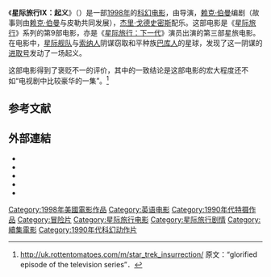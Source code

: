 {{expand|time=2016-09-03T10:38:44+00:00}}
{{noteTA
|G1=StarTrek
}}
{{Pathnav|星际迷航|星际旅行电影列表}}
{{Infobox Film
| name           = 星际旅行：起义
| original_name  = {{lang|en|''Star Trek: Insurrection''}}
| image          = StarTrek Insurrection.jpg 
| caption        = 電影海报
| writer         = '''故事：'''<br />[[赖克·伯曼|赖克·伯曼]]<br />[[迈克尔·皮勒|迈克尔·皮勒]] <br />'''剧本：'''<br />迈克尔·皮勒<br />'''角色：'''<br>[[吉恩·罗登伯里|吉恩·罗登伯里]]
| starring       = ''[[#角色|见下]]''
| director       = {{link-en|乔纳森·弗兰克斯|Jonathan Frakes}} 
| producer       = [[赖克·伯曼|赖克·伯曼]]
| distributor    = [[派拉蒙电影公司|派拉蒙电影公司]] 
| released       = 1998年12月11日 
| runtime        = 103分钟
| music          = [[杰里·戈德史密斯|杰里·戈德史密斯]] 
| cinematography = [[Matthew_F._Leonetti|Matthew F. Leonetti]] 
| editing        = {{link-en|彼得·E·伯杰|Peter E. Berger}} 
| country        = {{美国}}
| language       = 英语
| budget         = $5800萬美元
| gross          = $1.12億美元
| preceded_by    = 《[[星际旅行VIII：第一类接触|星际旅行VIII：第一类接触]]》
| followed_by    = 《[[星际旅行X：复仇女神|星际旅行X：复仇女神]]》
}}

《'''星际旅行IX：起义'''》（{{lang-en|''Star Trek: Insurrection''}}）是一部[[1998年电影|1998年]]的[[科幻电影|科幻电影]]，由{{link-en|乔纳森·弗兰克斯|Jonathan Frakes}}导演，[[赖克·伯曼|赖克·伯曼]]编剧（故事则由[[赖克·伯曼|赖克·伯曼]]与皮勒共同发展），[[杰里·戈德史密斯|杰里·戈德史密斯]]配乐。这部电影是《[[星际旅行|星际旅行]]》系列的第9部电影，亦是《[[星际旅行：下一代|星际旅行：下一代]]》演员出演的第三部星旅电影。在电影中，[[星际舰队|星际舰队]]与[[索纳人|索纳人]]阴谋窃取和平种族[[巴库人|巴库人]]的星球，发现了这一阴谋的[[联邦星舰进取号_(NCC-1701-E)|进取号]]发动了一场起义。

这部电影得到了褒贬不一的评价，其中的一致结论是这部电影的宏大程度还不如“电视剧中比较豪华的一集”。<ref>http://uk.rottentomatoes.com/m/star_trek_insurrection/ {{Wayback|url=http://uk.rottentomatoes.com/m/star_trek_insurrection/ |date=20100418071126 }} 原文：“glorified episode of the television series”．</ref>

== 参考文献 ==
<div class="references-small">
<references />
</div>

== 外部連結 ==
* {{imdb title|id=0120844}}
* {{rotten-tomatoes|star_trek_insurrection}}
* {{mojo title|startrek9}}
* {{Allmovie title|174143}}
* {{metacritic film|star-trek-insurrection}}

{{星际旅行}}
{{Authority control}}
{{DEFAULTSORT:Star Trek 09: Insurrection}}
[[Category:1998年美國電影作品|Category:1998年美國電影作品]]
[[Category:英语电影|Category:英语电影]]
[[Category:1990年代特摄作品|Category:1990年代特摄作品]]
[[Category:冒险片|Category:冒险片]]
[[Category:星际旅行电影|Category:星际旅行电影]]
[[Category:星际旅行剧情|Category:星际旅行剧情]]
[[Category:續集電影|Category:續集電影]]
[[Category:1990年代科幻动作片|Category:1990年代科幻动作片]]